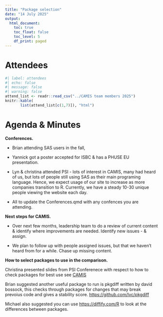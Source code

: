 ```yaml
---
title: "Package selection"
date: "14 July 2025"
output:
  html_document: 
    toc: true
    toc_float: false
    toc_level: 5
    df_print: paged
---
```


# Attendees

```r
#| label: attendees
#| echo: false
#| message: false
#| warning: false
attend_list <- readr::read_csv("../CAMIS team members 2025")
knitr::kable(
       list(attend_list[c(1,7)]), "html")
```

# Agenda & Minutes

**Conferences.**

-   Brian attending SAS users in the fall,

-   Yannick got a poster accepted for ISBC & has a PHUSE EU presentation. 

-   Lyn & christina attended PSI - lots of interest in CAMIS, many had heard of us, but lots of people still using SAS as their main programing language. Hence, we expect usage of our site to increase as more companies transition to R. Currently, we have a steady 10-30 unique people viewing the website each day.

-   All to update the Conferences.qmd with any confences you are attending.

**Next steps for CAMIS.**

-   Over next few months, leadership team to do a review of current content & identify where improvements are needed. Identify new issues - & assign.

-   We plan to follow up with people assigned issues, but that we haven't heard from for a while. Chase up missing content.

**How to select packages to use in the comparison.**

Christina presented slides from PSI Conferenece with respect to how to check packages for best use see [CAMIS](../non_website_content/conferences/2025/202506_PSI_Christina_Lyn.pptx)

Brian suggested another useful package to run is pkgdiff written by david bossock, this checks through packages for changes that may break prevoius code and gives a stability score. <https://github.com/lvc/pkgdiff>

Michael also suggested you can use <https://diffify.com/R> to look at the differences between packages.
